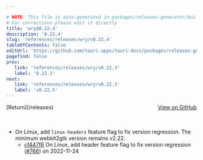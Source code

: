 ```yaml
---

# NOTE: This file is auto-generated in packages/releases-generator/build.ts
# For corrections please edit it directly
title: 'wry@0.22.4'
description: '0.22.4'
slug: 'references/releases/wry/v0.22.4'
tableOfContents: false
editUrl: 'https://github.com/tauri-apps/tauri-docs/packages/releases-generator/build.ts'
pagefind: false
prev:
   link: 'references/releases/wry/v0.22.3'
   label: '0.22.3'
next:
   link: 'references/releases/wry/v0.22.5'
   label: 'v0.22.5'
---
```


<div style="margin-bottom:3rem; display: flex; justify-content: space-between; align-items: center"><span>[Return](/releases)</span><span><a href="https://github.com/tauri-apps/wry/releases/tag/wry-v0.22.4">View on GitHub</a></span></div>

- On Linux, add `linux-headers` feature flag to fix version regression. The minimum webkit2gtk version remains v2.22.
  - [cf447f6](https://github.com/tauri-apps/wry/commit/cf447f64451fd8345f21440df31601265e0fde86) On Linux, add header feature flag to fix version regression ([#766](https://github.com/tauri-apps/wry/pull/766)) on 2022-11-24

